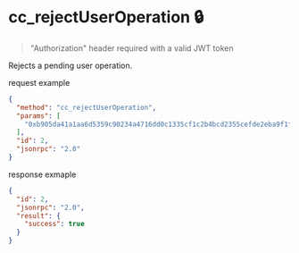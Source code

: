 # cc_rejectUserOperation 🔒

> "Authorization" header required with a valid JWT token

Rejects a pending user operation.

request example

```json
{
  "method": "cc_rejectUserOperation",
  "params": [
    "0xb905da41a1aa6d5359c90234a4716dd0c1335cf1c2b4bcd2355cefde2eba9f1f"
  ],
  "id": 2,
  "jsonrpc": "2.0"
}
```

response exmaple

```json
{
  "id": 2,
  "jsonrpc": "2.0",
  "result": {
    "success": true
  }
}
```
